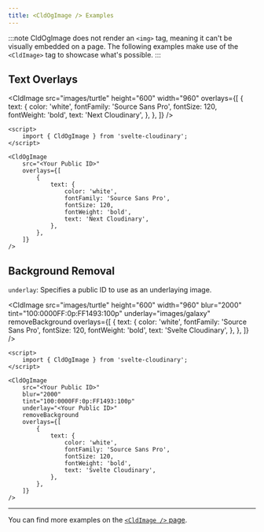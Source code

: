 ```yaml
---
title: <CldOgImage /> Examples
---
```



:::note
CldOgImage does not render an `<img>` tag, meaning it can't be visually embedded on a page. The following examples make use of the `<CldImage>` tag to showcase what's possible.
:::

## Text Overlays

<CldImage
	src="images/turtle"
	height="600"
	width="960"
	overlays={[
		{
			text: {
				color: 'white',
				fontFamily: 'Source Sans Pro',
				fontSize: 120,
				fontWeight: 'bold',
				text: 'Next Cloudinary',
			},
		},
	]}
/>

```svelte {7-17}
<script>
    import { CldOgImage } from 'svelte-cloudinary';
</script>

<CldOgImage
	src="<Your Public ID>"
	overlays={[
		{
			text: {
				color: 'white',
				fontFamily: 'Source Sans Pro',
				fontSize: 120,
				fontWeight: 'bold',
				text: 'Next Cloudinary',
			},
		},
	]}
/>
```

## Background Removal

`underlay`: Specifies a public ID to use as an underlaying image.

<CldImage
	src="images/turtle"
	height="600"
	width="960"
	blur="2000"
	tint="100:0000FF:0p:FF1493:100p"
	underlay="images/galaxy"
	removeBackground
	overlays={[
		{
			text: {
				color: 'white',
				fontFamily: 'Source Sans Pro',
				fontSize: 120,
				fontWeight: 'bold',
				text: 'Svelte Cloudinary',
			},
		},
	]}
/>

```svelte {9-10}
<script>
    import { CldOgImage } from 'svelte-cloudinary';
</script>

<CldOgImage
	src="<Your Public ID>"
	blur="2000"
	tint="100:0000FF:0p:FF1493:100p"
	underlay="<Your Public ID>"
	removeBackground
	overlays={[
		{
			text: {
				color: 'white',
				fontFamily: 'Source Sans Pro',
				fontSize: 120,
				fontWeight: 'bold',
				text: 'Svelte Cloudinary',
			},
		},
	]}
/>
```

---

You can find more examples on the [`<CldImage />` page](/components/image/examples).
